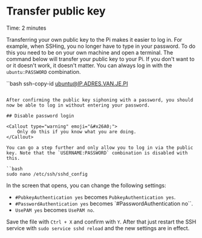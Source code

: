 
# Transfer public key

<Callout emoji="&#x2139;">
	Time: 2 minutes
</Callout>

Transferring your own public key to the Pi makes it easier to log in. For example, when SSHing, you no longer have to type in your password. To do this you need to be on your own machine and open a terminal. The command below will transfer your public key to your Pi. If you don't want to or it doesn't work, it doesn't matter. You can always log in with the `ubuntu:PASSWORD` combination.

``bash
ssh-copy-id ubuntu@IP.ADRES.VAN.JE.PI
```

After confirming the public key siphoning with a password, you should now be able to log in without entering your password.

## Disable password login

<Callout type="warning" emoji="&#x26A0;">
	Only do this if you know what you are doing.
</Callout>

You can go a step further and only allow you to log in via the public key. Note that the `USERNAME:PASSWORD` combination is disabled with this.

``bash
sudo nano /etc/ssh/sshd_config
```

In the screen that opens, you can change the following settings:

* `#PubkeyAuthentication yes` becomes ``PubkeyAuthentication yes``.
* `#PasswordAuthentication yes` becomes `#PasswordAuthentication no``.
* `UsePAM yes` becomes `UsePAM no`.

Save the file with `Ctrl + X` and confirm with `Y`. After that just restart the SSH service with `sudo service sshd reload` and the new settings are in effect.
